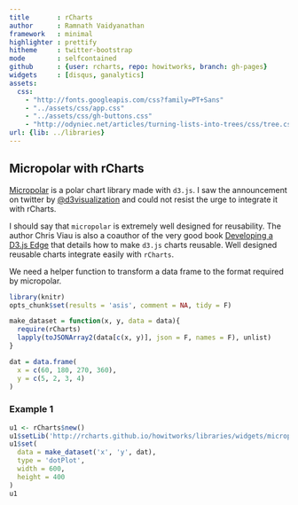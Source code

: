 ```yaml
---
title       : rCharts
author      : Ramnath Vaidyanathan
framework   : minimal
highlighter : prettify
hitheme     : twitter-bootstrap
mode        : selfcontained
github      : {user: rcharts, repo: howitworks, branch: gh-pages}
widgets     : [disqus, ganalytics]
assets:
  css: 
    - "http://fonts.googleapis.com/css?family=PT+Sans"
    - "../assets/css/app.css"
    - "../assets/css/gh-buttons.css"
    - "http://odyniec.net/articles/turning-lists-into-trees/css/tree.css"
url: {lib: ../libraries}
---
```


## Micropolar with rCharts

[Micropolar](http://micropolar.org) is a polar chart library made with `d3.js`. I saw the announcement on twitter by [@d3visualization](https://twitter.com/d3visualization) and could not resist the urge to integrate it with rCharts.

I should say that `micropolar` is extremely well designed for reusability.  The author Chris Viau is also a coauthor of the very good book [Developing a D3.js Edge](http://bleedingedgepress.com/our-books/developing-a-d3-js-edge/) that details how to make `d3.js` charts reusable.  Well designed reusable charts integrate easily with `rCharts`.

We need a helper function to transform a data frame to the format required by micropolar.

```r
library(knitr)
opts_chunk$set(results = 'asis', comment = NA, tidy = F)
```

```r
make_dataset = function(x, y, data = data){
  require(rCharts)
  lapply(toJSONArray2(data[c(x, y)], json = F, names = F), unlist)
}

dat = data.frame(
  x = c(60, 180, 270, 360),
  y = c(5, 2, 3, 4)
)
```

### Example 1

```r
u1 <- rCharts$new()
u1$setLib('http://rcharts.github.io/howitworks/libraries/widgets/micropolar')
u1$set(
  data = make_dataset('x', 'y', dat),
  type = 'dotPlot',
  width = 600,
  height = 400
)
u1
```

<div id='disqus_thread'></div>


